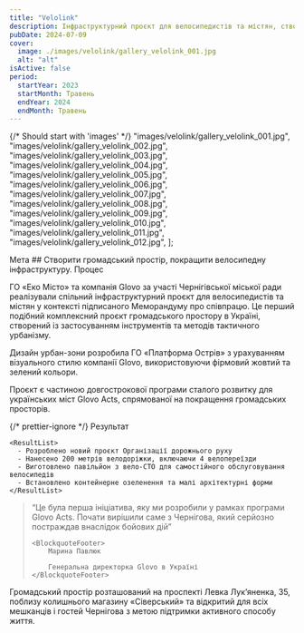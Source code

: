 ```yaml
---
title: "Velolink"
description: Інфраструктурний проєкт для велосипедистів та містян, створений із застосуванням інструментів та методів тактичного урбанізму.
pubDate: 2024-07-09
cover:
  image: ./images/velolink/gallery_velolink_001.jpg
  alt: "alt"
isActive: false
period:
  startYear: 2023
  startMonth: Травень
  endYear: 2024
  endMonth: Травень
---
```


{/* Should start with 'images' */}
"images/velolink/gallery_velolink_001.jpg",
"images/velolink/gallery_velolink_002.jpg",
"images/velolink/gallery_velolink_003.jpg",
"images/velolink/gallery_velolink_004.jpg",
"images/velolink/gallery_velolink_005.jpg",
"images/velolink/gallery_velolink_006.jpg",
"images/velolink/gallery_velolink_007.jpg",
"images/velolink/gallery_velolink_008.jpg",
"images/velolink/gallery_velolink_009.jpg",
"images/velolink/gallery_velolink_010.jpg",
"images/velolink/gallery_velolink_011.jpg",
"images/velolink/gallery_velolink_012.jpg",
];

<TextContent>
  <Badge>Мета</Badge>
  ## Створити громадський простір, покращити велосипедну інфраструктуру.
</TextContent>

<TextContent>
  <Badge>Процес</Badge>

ГО «Еко Місто» та компанія Glovo за участі Чернігівської міської ради реалізували спільний інфраструктурний проєкт для велосипедистів та містян у контексті підписаного Меморандуму про співпрацю. Це перший подібний комплексний проєкт громадського простору в Україні, створений із застосуванням інструментів та методів тактичного урбанізму.

Дизайн урбан-зони розробила ГО «Платформа Острів» з урахуванням візуального стилю компанії Glovo, використовуючи фірмовий жовтий та зелений кольори.

Проєкт є частиною довгострокової програми сталого розвитку для українських міст Glovo Acts, спрямованої на покращення громадських просторів.

</TextContent>

{/* prettier-ignore */}
  <TextContent>
    <Badge>Результат</Badge>

    <ResultList>
      - Розроблено новий проєкт Організації дорожнього руху
      - Нанесено 200 метрів велодоріжки, включаючи 4 велопереїзди
      - Виготовлено павільйон з вело-СТО для самостійного обслуговування велосипедів
      - Встановлено контейнерне озеленення та малі архітектурні форми
    </ResultList>

  </TextContent>

<Blockquote>
<span>“</span>Це була перша ініціатива, яку ми розробили у рамках програми Glovo Acts. 
Почати вирішили саме з Чернігова, який серйозно постраждав внаслідок бойових дій<span>”</span>

    <BlockquoteFooter>
        Марина Павлюк

        Генеральна директорка Glovo в Україні
    </BlockquoteFooter>

</Blockquote>

<TextContent>
  Громадський простір розташований на проспекті Левка Лук’яненка, 35, поблизу
  колишнього магазину «Сіверський» та відкритий для всіх мешканців і гостей
  Чернігова з метою підтримки активного способу життя.
</TextContent>

  <Logos>
    <Icon name="partners-glovo" />
    <Icon name="partners-eid" />
    <Icon name="partners-ostriv-original" />
    <Icon name="partners-chernigiv-city-council" />
    <Icon name="partners-politehnika-original" />

  </Logos>

<MultiSlideGallery imagePaths={velolinkImages} isFullscreen />

